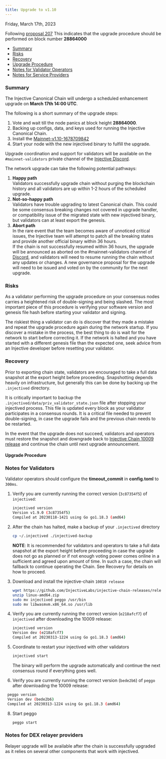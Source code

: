 ```yaml
---
title: Upgrade to v1.10
---
```


Friday, March 17th, 2023

Following [proposal 207](https://injhub.com/proposals/207/) This indicates that the upgrade procedure should be performed on block number **28864000**

* [Summary](#summary)
* [Risks](#risks)
* [Recovery](#recovery)
* [Upgrade Procedure](#upgrade-procedure)
* [Notes for Validator Operators](#notes-for-validator-operators)
* [Notes for Service Providers](#notes-for-dex-relayer-providers)

### Summary

The Injective Canonical Chain will undergo a scheduled enhancement upgrade on **March 17th 14:00 UTC**.

The following is a short summary of the upgrade steps:

1. Vote and wait till the node panics at block height **28864000**.
2. Backing up configs, data, and keys used for running the Injective Canonical Chain.
3. Install the [Mainnet-v1.10-1678709842](https://github.com/InjectiveLabs/injective-chain-releases/releases/tag/v1.10-1678709842)
4. Start your node with the new injectived binary to fulfill the upgrade.

Upgrade coordination and support for validators will be available on the `#mainnet-validators` private channel of the [Injective Discord](https://discord.gg/injective).

The network upgrade can take the following potential pathways:

1. **Happy path**\
   Validators successfully upgrade chain without purging the blockchain history and all validators are up within 1-2 hours of the scheduled upgrade.
2. **Not-so-happy path**\
   Validators have trouble upgrading to latest Canonical chain. This could be some consensus breaking changes not covered in upgrade handler, or compatibility issue of the migrated state with new injectived binary, but validators can at least export the genesis.
3. **Abort path**\
   In the rare event that the team becomes aware of unnoticed critical issues, the Injective team will attempt to patch all the breaking states and provide another official binary within 36 hours.\
   If the chain is not successfully resumed within 36 hours, the upgrade will be announced as aborted on the #mainnet-validators channel of [Discord](https://discord.gg/injective), and validators will need to resume running the chain without any updates or changes. A new governance proposal for the upgrade will need to be issued and voted on by the community for the next upgrade.

### Risks

As a validator performing the upgrade procedure on your consensus nodes carries a heightened risk of double-signing and being slashed. The most important piece of this procedure is verifying your software version and genesis file hash before starting your validator and signing.

The riskiest thing a validator can do is discover that they made a mistake and repeat the upgrade procedure again during the network startup. If you discover a mistake in the process, the best thing to do is wait for the network to start before correcting it. If the network is halted and you have started with a different genesis file than the expected one, seek advice from an Injective developer before resetting your validator.

### Recovery

Prior to exporting chain state, validators are encouraged to take a full data snapshot at the export height before proceeding. Snapshotting depends heavily on infrastructure, but generally this can be done by backing up the `.injectived` directory.

It is critically important to backup the `.injectived/data/priv_validator_state.json` file after stopping your injectived process. This file is updated every block as your validator participates in a consensus rounds. It is a critical file needed to prevent double-signing, in case the upgrade fails and the previous chain needs to be restarted.

In the event that the upgrade does not succeed, validators and operators must restore the snapshot and downgrade back to [Injective Chain 10009 release](https://github.com/InjectiveLabs/injective-chain-releases/releases/tag/v1.9.0-1673970775) and continue the chain until next upgrade announcement.

#### Upgrade Procedure

### Notes for Validators

Validator operators should configure the **timeout_commit** in **config.toml** to `300ms`.

1.  Verify you are currently running the correct version (`3c87354f5`) of `injectived`:

    ```bash
    injectived version
    Version v1.9.0 (3c87354f5)
    Compiled at 20230118-1421 using Go go1.18.3 (amd64)
    ```

2.  After the chain has halted, make a backup of your `.injectived` directory

    ```bash
    cp ~/.injectived ./injectived-backup
    ```

    **NOTE**: It is recommended for validators and operators to take a full data snapshot at the export height before proceeding in case the upgrade does not go as planned or if not enough voting power comes online in a sufficient and agreed upon amount of time. In such a case, the chain will fallback to continue operating the Chain. See Recovery for details on how to proceed.

3.  Download and install the injective-chain `10010 release`

    ```bash
    wget https://github.com/InjectiveLabs/injective-chain-releases/releases/tag/v1.10-1678709842
    unzip linux-amd64.zip
    sudo mv injectived peggo /usr/bin
    sudo mv libwasmvm.x86_64.so /usr/lib
    ```

4.  Verify you are currently running the correct version (`e218afcf7`) of `injectived` after downloading the 10009 release:

    ```bash
    injectived version
    Version dev (e218afcf7)                                                                                                                                                                                               │
    Compiled at 20230313-1224 using Go go1.18.3 (amd64)
    ```

5.  Coordinate to restart your injectived with other validators

    ```bash
    injectived start
    ```

    The binary will perform the upgrade automatically and continue the next consensus round if everything goes well.

6.  Verify you are currently running the correct version (`bede2b6`) of `peggo` after downloading the 10009 release:

```bash
 peggo version
 Version dev (bede2b6)                                                                                                                                                                                                 │
 Compiled at 20230313-1224 using Go go1.18.3 (amd64)
```

8.  Start peggo

    ```bash
    peggo start
    ```

### Notes for DEX relayer providers

Relayer upgrade will be available after the chain is successfully upgraded as it relies on several other components that work with injectived.
